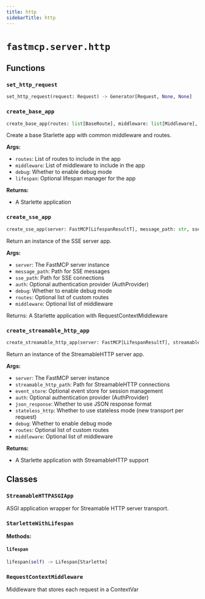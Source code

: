 ```yaml
---
title: http
sidebarTitle: http
---
```


# `fastmcp.server.http`

## Functions

### `set_http_request` <sup><a href="https://github.com/saintx/fastmcp/blob/main/src/fastmcp/server/http.py#L80" target="_blank"><Icon icon="github" style="width: 14px; height: 14px;" /></a></sup>

```python
set_http_request(request: Request) -> Generator[Request, None, None]
```

### `create_base_app` <sup><a href="https://github.com/saintx/fastmcp/blob/main/src/fastmcp/server/http.py#L104" target="_blank"><Icon icon="github" style="width: 14px; height: 14px;" /></a></sup>

```python
create_base_app(routes: list[BaseRoute], middleware: list[Middleware], debug: bool = False, lifespan: Callable | None = None) -> StarletteWithLifespan
```


Create a base Starlette app with common middleware and routes.

**Args:**
- `routes`: List of routes to include in the app
- `middleware`: List of middleware to include in the app
- `debug`: Whether to enable debug mode
- `lifespan`: Optional lifespan manager for the app

**Returns:**
- A Starlette application


### `create_sse_app` <sup><a href="https://github.com/saintx/fastmcp/blob/main/src/fastmcp/server/http.py#L132" target="_blank"><Icon icon="github" style="width: 14px; height: 14px;" /></a></sup>

```python
create_sse_app(server: FastMCP[LifespanResultT], message_path: str, sse_path: str, auth: AuthProvider | None = None, debug: bool = False, routes: list[BaseRoute] | None = None, middleware: list[Middleware] | None = None) -> StarletteWithLifespan
```


Return an instance of the SSE server app.

**Args:**
- `server`: The FastMCP server instance
- `message_path`: Path for SSE messages
- `sse_path`: Path for SSE connections
- `auth`: Optional authentication provider (AuthProvider)
- `debug`: Whether to enable debug mode
- `routes`: Optional list of custom routes
- `middleware`: Optional list of middleware

Returns:
    A Starlette application with RequestContextMiddleware


### `create_streamable_http_app` <sup><a href="https://github.com/saintx/fastmcp/blob/main/src/fastmcp/server/http.py#L251" target="_blank"><Icon icon="github" style="width: 14px; height: 14px;" /></a></sup>

```python
create_streamable_http_app(server: FastMCP[LifespanResultT], streamable_http_path: str, event_store: EventStore | None = None, auth: AuthProvider | None = None, json_response: bool = False, stateless_http: bool = False, debug: bool = False, routes: list[BaseRoute] | None = None, middleware: list[Middleware] | None = None) -> StarletteWithLifespan
```


Return an instance of the StreamableHTTP server app.

**Args:**
- `server`: The FastMCP server instance
- `streamable_http_path`: Path for StreamableHTTP connections
- `event_store`: Optional event store for session management
- `auth`: Optional authentication provider (AuthProvider)
- `json_response`: Whether to use JSON response format
- `stateless_http`: Whether to use stateless mode (new transport per request)
- `debug`: Whether to enable debug mode
- `routes`: Optional list of custom routes
- `middleware`: Optional list of middleware

**Returns:**
- A Starlette application with StreamableHTTP support


## Classes

### `StreamableHTTPASGIApp` <sup><a href="https://github.com/saintx/fastmcp/blob/main/src/fastmcp/server/http.py#L35" target="_blank"><Icon icon="github" style="width: 14px; height: 14px;" /></a></sup>


ASGI application wrapper for Streamable HTTP server transport.


### `StarletteWithLifespan` <sup><a href="https://github.com/saintx/fastmcp/blob/main/src/fastmcp/server/http.py#L73" target="_blank"><Icon icon="github" style="width: 14px; height: 14px;" /></a></sup>

**Methods:**

#### `lifespan` <sup><a href="https://github.com/saintx/fastmcp/blob/main/src/fastmcp/server/http.py#L75" target="_blank"><Icon icon="github" style="width: 14px; height: 14px;" /></a></sup>

```python
lifespan(self) -> Lifespan[Starlette]
```

### `RequestContextMiddleware` <sup><a href="https://github.com/saintx/fastmcp/blob/main/src/fastmcp/server/http.py#L88" target="_blank"><Icon icon="github" style="width: 14px; height: 14px;" /></a></sup>


Middleware that stores each request in a ContextVar

